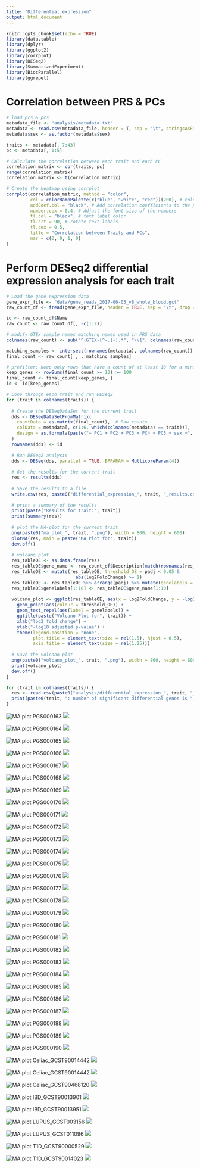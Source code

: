```yaml
---
title: "Differential expression"
output: html_document
---
```


```r
knitr::opts_chunk$set(echo = TRUE)
library(data.table)
library(dplyr)
library(ggplot2)
library(corrplot)
library(DESeq2)
library(SummarizedExperiment)
library(BiocParallel)
library(ggrepel)
```

# Correlation between PRS & PCs

```r
# load prs & pcs
metadata_file <- "analysis/metadata.txt"
metadata <- read.csv(metadata_file, header = T, sep = "\t", stringsAsFactors = T)
metadata$sex <- as.factor(metadata$sex)

traits <- metadata[, 7:43]
pc <- metadata[, 1:5]

# Calculate the correlation between each trait and each PC
correlation_matrix <- cor(traits, pc)
range(correlation_matrix)
correlation_matrix <- t(correlation_matrix)

# Create the heatmap using corrplot
corrplot(correlation_matrix, method = "color", 
         col = colorRampPalette(c("blue", "white", "red"))(200), # color palette
         addCoef.col = "black", # Add correlation coefficients to the plot
         number.cex = 0.4, # Adjust the font size of the numbers
         tl.col = "black", # text label color
         tl.srt = 90, # rotate text labels
         tl.cex = 0.5, 
         title = "Correlation between Traits and PCs", 
         mar = c(0, 0, 1, 0)
)
```

# Perform DESeq2 differential expression analysis for each trait

```r
# Load the gene expression data
gene_expr_file <- "data/gene_reads_2017-06-05_v8_whole_blood.gct"
raw_count_df <- fread(gene_expr_file, header = TRUE, sep = "\t", drop = "id")

id <- raw_count_df$Name
raw_count <- raw_count_df[, -c(1:2)]

# modify GTEx sample names matching names used in PRS data
colnames(raw_count) <- sub("^(GTEX-[^-.]+).*", "\\1", colnames(raw_count))

matching_samples <- intersect(rownames(metadata), colnames(raw_count))
final_count <- raw_count[ , ..matching_samples]

# prefilter: keep only rows that have a count of at least 10 for a minimal number of samples
keep_genes <- rowSums(final_count >= 10) >= 100
final_count <- final_count[keep_genes, ]
id <- id[keep_genes]

# Loop through each trait and run DESeq2
for (trait in colnames(traits)) {
  
  # Create the DESeqDataSet for the current trait
  dds <- DESeqDataSetFromMatrix(
    countData = as.matrix(final_count),  # Raw counts
    colData = metadata[, c(1:6, which(colnames(metadata) == trait))],
    design = as.formula(paste("~ PC1 + PC2 + PC3 + PC4 + PC5 + sex +", trait))
  )
  rownames(dds) <- id
  
  # Run DESeq2 analysis
  dds <- DESeq(dds, parallel = TRUE, BPPARAM = MulticoreParam(4))
  
  # Get the results for the current trait
  res <- results(dds)
  
  # Save the results to a file
  write.csv(res, paste0("differential_expression_", trait, "_results.csv"))
  
  # print a summary of the results
  print(paste("Results for trait:", trait))
  print(summary(res))
  
  # plot the MA-plot for the current trait
  png(paste0("ma_plot_", trait, ".png"), width = 800, height = 600)
  plotMA(res, main = paste("MA Plot for", trait))
  dev.off()
  
  # volcano plot
  res_tableOE <- as.data.frame(res)
  res_tableOE$gene_name <- raw_count_df$Description[match(rownames(res_tableOE), id)]
  res_tableOE <- mutate(res_tableOE, threshold_OE = padj < 0.05 & 
                          abs(log2FoldChange) >= 1)
  res_tableOE <- res_tableOE %>% arrange(padj) %>% mutate(genelabels = "")
  res_tableOE$genelabels[1:10] <- res_tableOE$gene_name[1:10]
  
  volcano_plot <- ggplot(res_tableOE, aes(x = log2FoldChange, y = -log10(padj))) +
    geom_point(aes(colour = threshold_OE)) +
    geom_text_repel(aes(label = genelabels)) +
    ggtitle(paste("Volcano Plot for", trait)) +
    xlab("log2 fold change") + 
    ylab("-log10 adjusted p-value") +
    theme(legend.position = "none",
          plot.title = element_text(size = rel(1.5), hjust = 0.5),
          axis.title = element_text(size = rel(1.25)))
  
  # Save the volcano plot
  png(paste0("volcano_plot_", trait, ".png"), width = 800, height = 600)
  print(volcano_plot)
  dev.off()
}
```

```r
for (trait in colnames(traits)) {
  res <- read.csv(paste0("analysis/differential_expression_", trait, "_results.csv"), row.names = 1, header = T)
  print(paste0(trait, ": number of significant differential genes is ", sum(res$padj < 0.05, na.rm=TRUE)))
}
```

![MA plot PGS000163](figure/differential_expression.Rmd/ma_plot_PGS000163.png) ![](figure/differential_expression.Rmd/volcano_plot_PGS000163.png)

![MA plot PGS000164](figure/differential_expression.Rmd/ma_plot_PGS000164.png) ![](figure/differential_expression.Rmd/volcano_plot_PGS000164.png)

![MA plot PGS000165](figure/differential_expression.Rmd/ma_plot_PGS000165.png) ![](figure/differential_expression.Rmd/volcano_plot_PGS000165.png)

![MA plot PGS000166](figure/differential_expression.Rmd/ma_plot_PGS000166.png) ![](figure/differential_expression.Rmd/volcano_plot_PGS000166.png)

![MA plot PGS000167](figure/differential_expression.Rmd/ma_plot_PGS000167.png) ![](figure/differential_expression.Rmd/volcano_plot_PGS000167.png)

![MA plot PGS000168](figure/differential_expression.Rmd/ma_plot_PGS000168.png) ![](figure/differential_expression.Rmd/volcano_plot_PGS000168.png)

![MA plot PGS000169](figure/differential_expression.Rmd/ma_plot_PGS000169.png) ![](figure/differential_expression.Rmd/volcano_plot_PGS000169.png)

![MA plot PGS000170](figure/differential_expression.Rmd/ma_plot_PGS000170.png) ![](figure/differential_expression.Rmd/volcano_plot_PGS000170.png)

![MA plot PGS000171](figure/differential_expression.Rmd/ma_plot_PGS000171.png) ![](figure/differential_expression.Rmd/volcano_plot_PGS000171.png)

![MA plot PGS000172](figure/differential_expression.Rmd/ma_plot_PGS000172.png) ![](figure/differential_expression.Rmd/volcano_plot_PGS000172.png)

![MA plot PGS000173](figure/differential_expression.Rmd/ma_plot_PGS000173.png) ![](figure/differential_expression.Rmd/volcano_plot_PGS000173.png)

![MA plot PGS000174](figure/differential_expression.Rmd/ma_plot_PGS000174.png) ![](figure/differential_expression.Rmd/volcano_plot_PGS000174.png)

![MA plot PGS000175](figure/differential_expression.Rmd/ma_plot_PGS000175.png) ![](figure/differential_expression.Rmd/volcano_plot_PGS000175.png)

![MA plot PGS000176](figure/differential_expression.Rmd/ma_plot_PGS000176.png) ![](figure/differential_expression.Rmd/volcano_plot_PGS000176.png)

![MA plot PGS000177](figure/differential_expression.Rmd/ma_plot_PGS000177.png) ![](figure/differential_expression.Rmd/volcano_plot_PGS000177.png)

![MA plot PGS000178](figure/differential_expression.Rmd/ma_plot_PGS000178.png) ![](figure/differential_expression.Rmd/volcano_plot_PGS000178.png)

![MA plot PGS000179](figure/differential_expression.Rmd/ma_plot_PGS000179.png) ![](figure/differential_expression.Rmd/volcano_plot_PGS000179.png)

![MA plot PGS000180](figure/differential_expression.Rmd/ma_plot_PGS000180.png) ![](figure/differential_expression.Rmd/volcano_plot_PGS000180.png)

![MA plot PGS000181](figure/differential_expression.Rmd/ma_plot_PGS000181.png) ![](figure/differential_expression.Rmd/volcano_plot_PGS000181.png)

![MA plot PGS000182](figure/differential_expression.Rmd/ma_plot_PGS000182.png) ![](figure/differential_expression.Rmd/volcano_plot_PGS000182.png)

![MA plot PGS000183](figure/differential_expression.Rmd/ma_plot_PGS000183.png) ![](figure/differential_expression.Rmd/volcano_plot_PGS000183.png)

![MA plot PGS000184](figure/differential_expression.Rmd/ma_plot_PGS000184.png) ![](figure/differential_expression.Rmd/volcano_plot_PGS000184.png)

![MA plot PGS000185](figure/differential_expression.Rmd/ma_plot_PGS000185.png) ![](figure/differential_expression.Rmd/volcano_plot_PGS000185.png)

![MA plot PGS000186](figure/differential_expression.Rmd/ma_plot_PGS000186.png) ![](figure/differential_expression.Rmd/volcano_plot_PGS000186.png)

![MA plot PGS000187](figure/differential_expression.Rmd/ma_plot_PGS000187.png) ![](figure/differential_expression.Rmd/volcano_plot_PGS000187.png)

![MA plot PGS000188](figure/differential_expression.Rmd/ma_plot_PGS000188.png) ![](figure/differential_expression.Rmd/volcano_plot_PGS000188.png)

![MA plot PGS000189](figure/differential_expression.Rmd/ma_plot_PGS000189.png) ![](figure/differential_expression.Rmd/volcano_plot_PGS000189.png)

![MA plot PGS000190](figure/differential_expression.Rmd/ma_plot_PGS000190.png) ![](figure/differential_expression.Rmd/volcano_plot_PGS000190.png)

![MA plot Celiac_GCST90014442](figure/differential_expression.Rmd/ma_plot_Celiac_GCST90014442.png) ![](figure/differential_expression.Rmd/volcano_plot_Celiac_GCST90014442.png)

![MA plot Celiac_GCST90014442](figure/differential_expression.Rmd/ma_plot_Celiac_GCST90014442.png) ![](figure/differential_expression.Rmd/volcano_plot_Celiac_GCST90014442.png)

![MA plot Celiac_GCST90468120](figure/differential_expression.Rmd/ma_plot_Celiac_GCST90468120.png) ![](figure/differential_expression.Rmd/volcano_plot_Celiac_GCST90468120.png)

![MA plot IBD_GCST90013901](figure/differential_expression.Rmd/ma_plot_IBD_GCST90013901.png) ![](figure/differential_expression.Rmd/volcano_plot_IBD_GCST90013901.png)

![MA plot IBD_GCST90013951](figure/differential_expression.Rmd/ma_plot_IBD_GCST90013951.png) ![](figure/differential_expression.Rmd/volcano_plot_IBD_GCST90013951.png)

![MA plot LUPUS_GCST003156](figure/differential_expression.Rmd/ma_plot_LUPUS_GCST003156.png) ![](figure/differential_expression.Rmd/volcano_plot_LUPUS_GCST003156.png)

![MA plot LUPUS_GCST011096](figure/differential_expression.Rmd/ma_plot_LUPUS_GCST011096.png) ![](figure/differential_expression.Rmd/volcano_plot_LUPUS_GCST011096.png)

![MA plot T1D_GCST90000529](figure/differential_expression.Rmd/ma_plot_T1D_GCST90000529.png) ![](figure/differential_expression.Rmd/volcano_plot_T1D_GCST90000529.png)

![MA plot T1D_GCST90014023](figure/differential_expression.Rmd/ma_plot_T1D_GCST90014023.png) ![](figure/differential_expression.Rmd/volcano_plot_T1D_GCST90014023.png)

